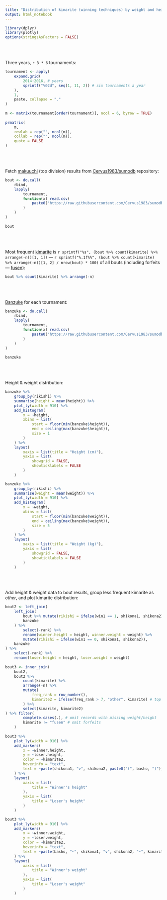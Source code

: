 ```yaml
---
title: "Distribution of kimarite (winning techniques) by weight and height of rikishi (sumo wrestlers)"
output: html_notebook
---
```


```r
library(dplyr)
library(plotly)
options(stringsAsFactors = FALSE)
```

&nbsp;  
&nbsp;  
&nbsp;  
Three years, `r 3 * 6` tournaments:
```r
tournament <- apply(
	expand.grid(
		2014:2016, # years
		sprintf("%02d", seq(1, 11, 2)) # six tournaments a year
	),
	1,
	paste, collapse = "."
)
  
m <- matrix(tournament[order(tournament)], ncol = 6, byrow = TRUE)
  
prmatrix(
	m,
	rowlab = rep("", ncol(m)),
	collab = rep("", ncol(m)),
	quote = FALSE
)

```

&nbsp;  
&nbsp;  
&nbsp;  
Fetch [makuuchi](https://en.wikipedia.org/wiki/Makuuchi) (top division) results from [Cervus1983/sumodb](https://github.com/Cervus1983/sumodb) repository:
```r
bout <- do.call(
	rbind,
	lapply(
		tournament,
		function(x) read.csv(
			paste0("https://raw.githubusercontent.com/Cervus1983/sumodb/master/CSV/", x, ".results.csv")
		)
	)
)
  
bout
```

&nbsp;  
&nbsp;  
&nbsp;  
Most frequent [kimarite](https://en.wikipedia.org/wiki/Kimarite) is `r sprintf("%s", (bout %>% count(kimarite) %>% arrange(-n))[1, 1])` --- `r sprintf("%.1f%%", (bout %>% count(kimarite) %>% arrange(-n))[1, 2] / nrow(bout) * 100)` of all bouts (including forfeits --- [fusen](https://en.wiktionary.org/wiki/fusen)):
```r
bout %>% count(kimarite) %>% arrange(-n)
```

&nbsp;  
&nbsp;  
&nbsp;  
[Banzuke](https://en.wikipedia.org/wiki/Banzuke) for each tournament:
```r
banzuke <- do.call(
	rbind,
	lapply(
		tournament,
		function(x) read.csv(
			paste0("https://raw.githubusercontent.com/Cervus1983/sumodb/master/CSV/", x, ".banzuke.csv")
		)
	)
)
  
banzuke
```

&nbsp;  
&nbsp;  
&nbsp;  
Height & weight distribution:
```r
banzuke %>%
	group_by(rikishi) %>%
	summarise(height = mean(height)) %>%
	plot_ly(width = 910) %>%
	add_histogram(
		x = ~height,
		xbins = list(
			start = floor(min(banzuke$height)),
			end = ceiling(max(banzuke$height)),
			size = 1
		)
	) %>%
	layout(
		xaxis = list(title = "Height (cm)"),
		yaxis = list(
			showgrid = FALSE,
			showticklabels = FALSE
		)
	)

banzuke %>%
	group_by(rikishi) %>%
	summarise(weight = mean(weight)) %>%
	plot_ly(width = 910) %>%
	add_histogram(
		x = ~weight,
		xbins = list(
			start = floor(min(banzuke$weight)),
			end = ceiling(max(banzuke$weight)),
			size = 5
		)
	) %>%
	layout(
		xaxis = list(title = "Weight (kg)"),
		yaxis = list(
			showgrid = FALSE,
			showticklabels = FALSE
		)
	)
```

&nbsp;  
&nbsp;  
&nbsp;  
Add height & weight data to bout results, group less frequent kimarite as *other*, and plot kimarite distribution:
```r
bout2 <- left_join(
	left_join(
		bout %>% mutate(rikishi = ifelse(win1 == 1, shikona1, shikona2)),
		banzuke
	) %>%
		select(-rank) %>%
		rename(winner.height = height, winner.weight = weight) %>%
		mutate(rikishi = ifelse(win1 == 0, shikona1, shikona2)),
	banzuke
) %>%
	select(-rank) %>%
	rename(loser.height = height, loser.weight = weight)
  
bout3 <- inner_join(
	bout2,
	bout2 %>%
		count(kimarite) %>%
		arrange(-n) %>%
		mutate(
			freq_rank = row_number(),
			kimarite2 = ifelse(freq_rank > 7, "other", kimarite) # top 7 kimarite, everything else as "other"
		) %>%
		select(kimarite, kimarite2)
) %>% filter(
		complete.cases(.), # omit records with missing weight/height
		kimarite != "fusen" # omit forfeits
	)
  
bout3 %>%
	plot_ly(width = 910) %>%
	add_markers(
		x = ~winner.height,
		y = ~loser.height,
		color = ~kimarite2,
		hoverinfo = "text",
		text = ~paste(shikona1, "v", shikona2, paste0("(", basho, ")"))
	) %>%
	layout(
		xaxis = list(
			title = "Winner's height"
		),
		yaxis = list(
			title = "Loser's height"
		)
	)

bout3 %>%
	plot_ly(width = 910) %>%
	add_markers(
		x = ~winner.weight,
		y = ~loser.weight,
		color = ~kimarite2,
		hoverinfo = "text",
		text = ~paste(basho, "~", shikona1, "v", shikona2, "~", kimarite)
	) %>%
	layout(
		xaxis = list(
			title = "Winner's weight"
		),
		yaxis = list(
			title = "Loser's weight"
		)
	)
```

&nbsp;  